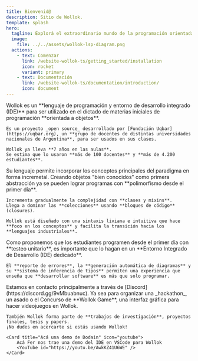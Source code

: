 ```yaml
---
title: Bienvenid@
description: Sitio de Wollok.
template: splash
hero:
  tagline: Explorá el extraordinario mundo de la programación orientada a objetos con Wollok
  image:
    file: ../../assets/wollok-lsp-diagram.png
  actions:
    - text: Comenzar
      link: /website-wollok-ts/getting_started/installation
      icon: rocket
      variant: primary
    - text: Documentación
      link: /website-wollok-ts/documentation/introduction/
      icon: document
---
```




<CardGrid>

  <Card title="¿Qué es Wollok?" icon="rocket">
    Wollok es un **lenguaje de programación y entorno de desarrollo integrado (IDE)** para ser utilizado en el dictado de materias iniciales de programación **orientada a objetos**. 

    Es un proyecto _open source_ desarrollado por [Fundación Uqbar](https://uqbar.org), un **grupo de docentes de distintas universidades nacionales de Argentina**, para ser usados en sus clases.

    Wollok ya lleva **7 años en las aulas**. 
    Se estima que lo usaron **más de 100 docentes** y **más de 4.200 estudiantes**.
  </Card>

  <Card title="Una herramienta con sentido pedagógico" icon="open-book">
    Su lenguaje permite incorporar los conceptos principales del paradigma en forma incremetal.
    Creando objetos "bien conocidos" como primera abstracción ya se pueden lograr programas con **polimorfismo desde el primer día**.

    Incrementa gradualmente la complejidad con **clases y mixins**.
    Llega a dominar las **colecciones** usando **bloques de código** (closures).

    Wollok está diseñado con una sintaxis liviana e intuitiva que hace **foco en los conceptos** y facilita la transición hacia los **lenguajes industriales**.
  </Card>

  <Card title="Pensado desde la industria" icon="setting">
    Como proponemos que los estudiantes programen desde el primer día con **testeo unitario**, es importante que lo hagan en un **Entorno Integrado de Desarrollo (IDE) dedicado**.
    
    El **reporte de errores**, la **generación automática de diagramas** y su **sistema de inferencia de tipos** permiten una experiencia que enseña que **desarrollar software** es más que solo programar.
  </Card>

  <Card title="En contacto con la comunidad" icon="star">
    Estamos en contacto principalmente a través de [Discord](https://discord.gg/9vMbuabnuc).
    Ya sea para organizar una _hackathon_, un asado o el Concurso de **Wollok Game**, una interfaz gráfica para hacer videojuegos en Wollok.

    También Wollok forma parte de **trabajos de investigación**, proyectos finales, tesis y papers.
    ¡No dudes en acercarte si estás usando Wollok!
  </Card>

	<Card title="Acá una demo de Dodain" icon="youtube">
		Acá Fer nos trae una demo del IDE en VSCode para Wollok
		<YouTube id="https://youtu.be/AwkKZ41U6WE" />
	</Card>
</CardGrid>

<Code code='holaaa rastaaa' title='rasta.wlk'>
</Code>
